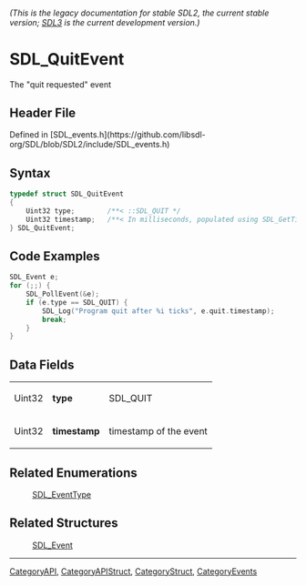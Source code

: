 ====== (This is the legacy documentation for stable SDL2, the current stable version; [https://wiki.libsdl.org/SDL3/ SDL3] is the current development version.) ======
= SDL_QuitEvent =

The "quit requested" event

== Header File ==

Defined in [SDL_events.h](https://github.com/libsdl-org/SDL/blob/SDL2/include/SDL_events.h)

== Syntax ==

<syntaxhighlight lang='c'>
typedef struct SDL_QuitEvent
{
    Uint32 type;        /**< ::SDL_QUIT */
    Uint32 timestamp;   /**< In milliseconds, populated using SDL_GetTicks() */
} SDL_QuitEvent;</syntaxhighlight>

== Code Examples ==

<syntaxhighlight lang='c++'>
SDL_Event e;
for (;;) {
    SDL_PollEvent(&e);
    if (e.type == SDL_QUIT) {
        SDL_Log("Program quit after %i ticks", e.quit.timestamp);
        break;
    }
}
</syntaxhighlight>

== Data Fields ==

{|
|Uint32
|'''type'''
|SDL_QUIT
|-
|Uint32
|'''timestamp'''
|timestamp of the event
|}

== Related Enumerations ==

:[[SDL_EventType]]

== Related Structures ==

:[[SDL_Event]]

----
[[CategoryAPI]], [[CategoryAPIStruct]], [[CategoryStruct]], [[CategoryEvents]]


